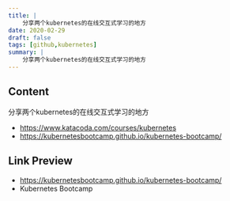 ```yaml
---
title: |
    分享两个kubernetes的在线交互式学习的地方
date: 2020-02-29
draft: false
tags: [github,kubernetes]
summary: |
    分享两个kubernetes的在线交互式学习的地方
---
```


## Content

分享两个kubernetes的在线交互式学习的地方

- https://www.katacoda.com/courses/kubernetes
- https://kubernetesbootcamp.github.io/kubernetes-bootcamp/


## Link Preview

- https://kubernetesbootcamp.github.io/kubernetes-bootcamp/
- Kubernetes Bootcamp
